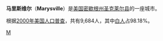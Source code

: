{{Infobox Settlement
| name = 马里斯维尔<br/>Marysville
| image_skyline = 
| imagesize = 
| image_caption = 
| image_flag = 
| image_shield = 
| pushpin_map = USA Michigan
| pushpin_label_position = bottom
| subdivision_type = 国家
| subdivision_name = {{USA}}
| subdivision_type1 = [[美国行政区划|州]]
| subdivision_name1 = [[密歇根州|密歇根州]]
| subdivision_type2 = [[密歇根州各县列表|县]]
| subdivision_name2 =  [[圣克莱尔县_(密歇根州)|圣克莱尔县]]
| elevation_m = 186
| elevation_ft = 
| area_total_km2 = 20.6
| population_as_of = 2000年
| population_total = 9684
| population_density_km2 = auto
| timezone = [[EST|EST]]
| utc_offset = -5
| timezone_DST = [[EDT|EDT]]
| utc_offset_DST = -4
| latd = 42
| latm = 54
| lats = 45
| latNS = N
| longd = 82
| longm = 29
| longs = 13
| longEW = W
| website =  
}}
'''马里斯维尔'''（'''Marysville'''）是[[美国|美国]][[密歇根州|密歇根州]][[圣克莱尔县_(密歇根州)|圣克莱尔县]]的一座城市。

根据[[2000年美国人口普查|2000年美国人口普查]]，共有9,684人，其中[[白人|白人]]占98.18%。

{{Michigan-stub}}

[[Category:密歇根州城市|M]]